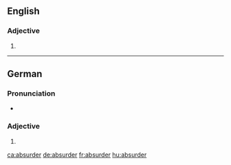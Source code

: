 ==English==

===Adjective===
{{head|en}}

# {{en-comparative of|absurd}}

----

==German==

===Pronunciation===
* {{audio|De-absurder.ogg|Audio|lang=de}}

===Adjective===
{{head|de|adjective form}}

# {{inflected form of|absurd|lang=de}}

[[ca:absurder]]
[[de:absurder]]
[[fr:absurder]]
[[hu:absurder]]